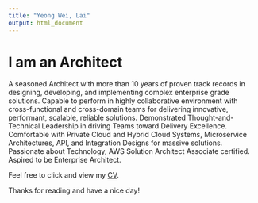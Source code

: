```yaml
---
title: "Yeong Wei, Lai"
output: html_document
---
```


# I am an Architect 

A seasoned Architect with more than 10 years of proven track records in designing, developing, and implementing complex enterprise grade solutions. Capable to perform in highly collaborative environment with cross-functional and cross-domain teams for delivering innovative, performant, scalable, reliable solutions. Demonstrated Thought-and-Technical Leadership in driving Teams toward Delivery Excellence. Comfortable with Private Cloud and Hybrid Cloud Systems, Microservice Architectures, API, and Integration Designs for massive solutions. Passionate about Technology, AWS Solution Architect Associate certified. Aspired to be Enterprise Architect.

Feel free to click and view my [CV](http://yeongwei.github.io/cv/v4).

Thanks for reading and have a nice day!